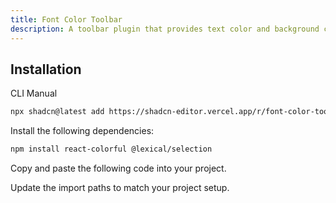```yaml
---
title: Font Color Toolbar
description: A toolbar plugin that provides text color and background color selection with a color picker.
---
```


<ComponentPreview
  name="font-color-toolbar-plugin-demo"
  className="[&_.preview>[data-orientation=vertical]]:sm:max-w-[70%]"
  description="A toolbar plugin that provides text color and background color selection with a color picker."
/>

## Installation

<Tabs defaultValue="cli">

<TabsList>
  <TabsTrigger value="cli">CLI</TabsTrigger>
  <TabsTrigger value="manual">Manual</TabsTrigger>
</TabsList>

<TabsContent value="cli">

```bash
npx shadcn@latest add https://shadcn-editor.vercel.app/r/font-color-toolbar-plugin.json
```

</TabsContent>

<TabsContent value="manual">

<Steps>

<Step>Install the following dependencies:</Step>

```bash
npm install react-colorful @lexical/selection
```

<Step>Copy and paste the following code into your project.</Step>

<ComponentSource name="font-color-toolbar-plugin" />

<Step>Update the import paths to match your project setup.</Step>

</Steps>

</TabsContent>

</Tabs>
